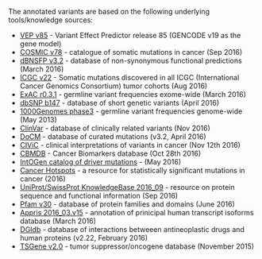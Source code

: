 The annotated variants are based on the following underlying tools/knowledge sources:

* [VEP v85](http://www.ensembl.org/info/docs/tools/vep/index.html) - Variant Effect Predictor release 85 (GENCODE v19 as the gene model)
* [COSMIC v78](http://cancer.sanger.ac.uk/cosmic/) - catalogue of somatic mutations in cancer (Sep 2016)
* [dBNSFP v3.2](https://sites.google.com/site/jpopgen/dbNSFP) - database of non-synonymous functional predictions (March 2016)
* [ICGC v22](https://dcc.icgc.org/) - Somatic mutations discovered in all ICGC (International Cancer Genomics Consortium) tumor cohorts (Aug 2016)
* [ExAC r0.3.1](http://exac.broadinstitute.org/) - germline variant frequencies exome-wide (March 2016)
* [dbSNP b147](http://www.ncbi.nlm.nih.gov/SNP/) - database of short genetic variants (April 2016)
* [1000Genomes phase3](ftp://ftp.1000genomes.ebi.ac.uk/vol1/ftp/release/20130502/) - germline variant frequencies genome-wide (May 2013)
* [ClinVar](http://www.ncbi.nlm.nih.gov/clinvar/) - database of clinically related variants (Nov 2016)
* [DoCM](http://docm.genome.wustl.edu) - database of curated mutations (v3.2, April 2016)
* [CIViC](http://civic.genome.wustl.edu) - clinical interpretations of variants in cancer (Nov 12th 2016)
* [CBMDB](http://www.cancergenomeinterpreter.org/biomarkers) - Cancer Biomarkers database (Oct 28th 2016)
* [IntOGen catalog of driver mutations](https://www.intogen.org/downloads) - (May 2016)
* [Cancer Hotspots](http://cancerhotspots.org) - a resource for statistically significant mutations in cancer (2016)
* [UniProt/SwissProt KnowledgeBase 2016_09](http://www.uniprot.org) - resource on protein sequence and functional information (Sep 2016)
* [Pfam v30](http://pfam.xfam.org) - database of protein families and domains (June 2016)
* [Appris 2016_03.v15](http://appris.bioinfo.cnio.es/#/) - annotation of prinicipal human transcript isoforms database (March 2016)
* [DGIdb](http://dgidb.genome.wustl.edu) - database of interactions betweeen antineoplastic drugs and human proteins (v2.22, February 2016)
* [TSGene v2.0](http://bioinfo.mc.vanderbilt.edu/TSGene/) - tumor suppressor/oncogene database (November 2015)
